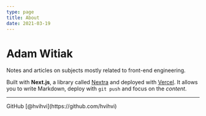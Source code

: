```yaml
---
type: page
title: About
date: 2021-03-19
---
```


# Adam Witiak

Notes and articles on subjects mostly related to front-end engineering.

Built with **Next.js**, a library called [Nextra](https://nextra.vercel.app/) and deployed with [Vercel](https://vercel.com/). It allows you to write Markdown, deploy with `git push` and focus on the _content_.

---

<div>
  GitHub [@hvihvi](https://github.com/hvihvi)
  <br />
</div>
